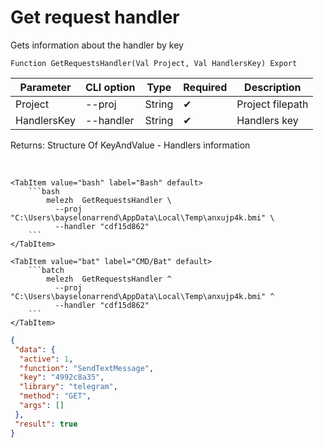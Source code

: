 ﻿---
sidebar_position: 3
description: Get request handler and other functions to work with Melezh in the Open Integration Package, a free open-source integration library for 1C:Enterprise 8, OneScript and CLI
keywords: [1C, 1С, 1С:Enterprise, 1С:Enterprise 8.3, API, Integration, Services, Exchange, OneScript, CLI]
---


# Get request handler
 Gets information about the handler by key



`Function GetRequestsHandler(Val Project, Val HandlersKey) Export`

  | Parameter | CLI option | Type | Required | Description |
  |-|-|-|-|-|
  | Project | --proj | String | &#x2714; | Project filepath |
  | HandlersKey | --handler | String | &#x2714; | Handlers key |

  
  Returns:  Structure Of KeyAndValue - Handlers information

<br/>



 

 <Tabs>
  
    <TabItem value="bash" label="Bash" default>
        ```bash
            melezh  GetRequestsHandler \
              --proj "C:\Users\bayselonarrend\AppData\Local\Temp\anxujp4k.bmi" \
              --handler "cdf15d862"
        ```
    </TabItem>
  
    <TabItem value="bat" label="CMD/Bat" default>
        ```batch
            melezh  GetRequestsHandler ^
              --proj "C:\Users\bayselonarrend\AppData\Local\Temp\anxujp4k.bmi" ^
              --handler "cdf15d862"
        ```
    </TabItem>
</Tabs>

```json title="Result"
{
 "data": {
  "active": 1,
  "function": "SendTextMessage",
  "key": "4992c8a35",
  "library": "telegram",
  "method": "GET",
  "args": []
 },
 "result": true
}
```
